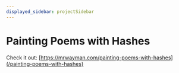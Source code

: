 ```yaml
---
displayed_sidebar: projectSidebar
---
```


# Painting Poems with Hashes

Check it out: [https://mrwayman.com/painting-poems-with-hashes](/painting-poems-with-hashes)

